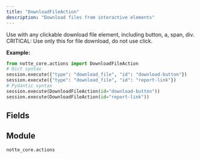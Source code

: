```yaml
---
title: "DownloadFileAction"
description: "Download files from interactive elements"
---
```


Use with any clickable download file element, including button, a, span, div. CRITICAL: Use only this for file download, do not use click.

**Example:**
```python
from notte_core.actions import DownloadFileAction
# Dict syntax
session.execute({"type": "download_file", "id": "download-button"})
session.execute({"type": "download_file", "id": "report-link"})
# Pydantic syntax
session.execute(DownloadFileAction(id="download-button"))
session.execute(DownloadFileAction(id="report-link"))
```

## Fields

<ParamField path="type" type="Literal['download_file']" default="download_file">
</ParamField>

<ParamField path="category" type="str" default="Interaction Actions">
</ParamField>

<ParamField path="description" type="str" default="Download files from interactive elements. Use with any clickable download file element, including button, a, span, div. CRITICAL: Use only this for file download, do not use click.">
</ParamField>

<ParamField path="id" type="str" required>
</ParamField>

<ParamField path="selector" type="UnionType[NodeSelectors, None]">
</ParamField>

<ParamField path="press_enter" type="UnionType[bool, None]">
</ParamField>

<ParamField path="text_label" type="UnionType[str, None]">
</ParamField>

<ParamField path="param" type="UnionType[ActionParameter, None]">
</ParamField>


## Module

`notte_core.actions`
